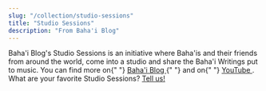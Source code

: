 ```yaml
---
slug: "/collection/studio-sessions"
title: "Studio Sessions"
description: "From Baha'i Blog"
---
```


<Prose>
  Baha'i Blog's Studio Sessions is an initiative where Baha'is and their friends
  from around the world, come into a studio and share the Baha'i Writings put to
  music. You can find more on{" "}
  <a href="https://www.bahaiblog.net/video-category/studio-sessions/">
    Baha'i Blog
  </a>{" "}
  and on{" "}
  <a href="https://www.youtube.com/playlist?list=PLePDtgwcyKAScvchcLzY-XZTmP2tdN-EY">
    YouTube
  </a>
  .
</Prose>

<SongCollection>
  <Song songSlug="find-me" />
  <Song songSlug="at-all-times-2" />
  <Song songSlug="no-one-but-thee" />
  <Song songSlug="say-god-sufficeth-2" />
  <Song songSlug="shine-ye" />
  <Song songSlug="the-balance" />
  <Song songSlug="the-bab" />
  <Song songSlug="the-gate-of-god" />
  <Song songSlug="thought-of-love" />
  <Song songSlug="o-verlichte-jeugd" />
  <Song songSlug="help-me-to-triumph" />
  <Song songSlug="rely-upon-god" />
  <Song songSlug="o-son-of-dust" />
  <Song songSlug="bendito-es-el-sitio" />
  <Song songSlug="thy-confirmations" />
</SongCollection>

<Prose>
  What are your favorite Studio Sessions? <a href="/contact">Tell us!</a>
</Prose>
